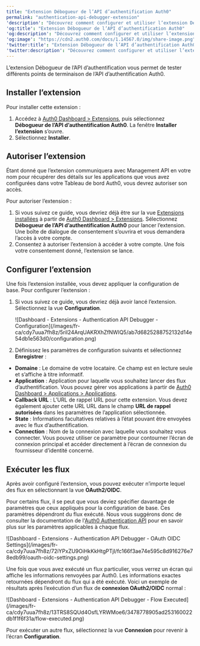 ```yaml
---
title: "Extension Débogueur de l’API d’authentification Auth0"
permalink: "authentication-api-debugger-extension"
'description': "Découvrez comment configurer et utiliser l’extension Débogueur de l’API d’authentification Auth0."
'og:title': "Extension Débogueur de l’API d’authentification Auth0"
'og:description': "Découvrez comment configurer et utiliser l’extension Débogueur de l’API d’authentification Auth0."
'og:image': "https://cdn2.auth0.com/docs/1.14567.0/img/share-image.png"
'twitter:title': "Extension Débogueur de l’API d’authentification Auth0"
'twitter:description': "Découvrez comment configurer et utiliser l’extension Débogueur de l’API d’authentification Auth0."
---
```


L’extension Débogueur de l’API d’authentification vous permet de tester différents points de terminaison de l’API d’authentification Auth0.

## Installer l’extension

Pour installer cette extension :

1. Accédez à [Auth0 Dashboard > Extensions](https://manage.auth0.com/#/extensions), puis sélectionnez **Débogueur de l’API d’authentification Auth0**. La fenêtre **Installer l’extension** s’ouvre.
2. Sélectionnez **Installer**.

## Autoriser l’extension

Étant donné que l’extension communiquera avec <Tooltip href="/docs/fr-ca/glossary?term=management-api" tip="Management API
Un produit permettant aux clients d’effectuer des tâches administratives." cta="Voir le glossaire">Management API</Tooltip> en votre nom pour récupérer des détails sur les applications que vous avez configurées dans votre Tableau de bord Auth0, vous devrez autoriser son accès.

Pour autoriser l’extension :

1. Si vous suivez ce guide, vous devriez déjà être sur la vue [Extensions installées](https://manage.auth0.com/#/extensions) à partir de [Auth0 Dashboard > Extensions](https://manage.auth0.com/#/extensions). Sélectionnez **Débogueur de l’API d’authentification Auth0** pour lancer l’extension. Une boîte de dialogue de consentement s’ouvrira et vous demandera l’accès à votre compte.
2. Consentez à autoriser l’extension à accéder à votre compte. Une fois votre consentement donné, l’extension se lance.

## Configurer l’extension

Une fois l’extension installée, vous devez appliquer la configuration de base. Pour configurer l’extension :

1. Si vous suivez ce guide, vous devriez déjà avoir lancé l’extension. Sélectionnez la vue **Configuration**.

   <Frame>![Dashboard - Extensions - Authentication API Debugger - Configuration](/images/fr-ca/cdy7uua7fh8z/5riI24ArqUAKRXhZfNWIQ5/ab7d6825288752132d14e54db1e563d0/configuration.png)</Frame>

2. Définissez les paramètres de configuration suivants et sélectionnez **Enregistrer** :

* **Domaine** : Le domaine de votre locataire. Ce champ est en lecture seule et s’affiche à titre informatif.
* **Application** : Application pour laquelle vous souhaitez lancer des flux d’authentification. Vous pouvez gérer vos applications à partir de [Auth0 Dashboard > Applications > Applications](https://manage.auth0.com/#/applications).
* **Callback URL** : L’URL de rappel URL pour cette extension. Vous devez également ajouter cette URL URL dans le champ **URL de rappel autorisées** dans les paramètres de l’application sélectionnée.
* **State** : Informations facultatives relatives à l’état pouvant être envoyées avec le flux d’authentification.
* **Connection** : Nom de la connexion avec laquelle vous souhaitez vous connecter. Vous pouvez utiliser ce paramètre pour contourner l’écran de connexion principal et accéder directement à l’écran de connexion du fournisseur d’identité concerné.

## Exécuter les flux

Après avoir configuré l’extension, vous pouvez exécuter n’importe lequel des flux en sélectionnant la vue **OAuth2/OIDC**.

<Callout icon="file-lines" color="#0EA5E9" iconType="regular">

Pour certains flux, il se peut que vous deviez spécifier davantage de paramètres que ceux appliqués pour la configuration de base. Ces paramètres dépendront du flux exécuté. Nous vous suggérons donc de consulter la documentation de l'[Auth0 Authentication API](https://auth0.com/docs/api) pour en savoir plus sur les paramètres applicables à chaque flux.

</Callout>

<Frame>![Dashboard - Extensions - Authentication API Debugger - OAuth OIDC Settings](/images/fr-ca/cdy7uua7fh8z/72iYPxZU9OiHkKkHtgPTjI/fc166f3ae74e595c8d916276e78edb99/oauth-oidc-settings.png)</Frame>

Une fois que vous avez exécuté un flux particulier, vous verrez un écran qui affiche les informations renvoyées par Auth0. Les informations exactes retournées dépendront du flux qui a été exécuté. Voici un exemple de résultats après l’exécution d’un flux de **connexion OAuth2/OIDC** normal :

<Frame>![Dashboard - Extensions - Authentication API Debugger - Flow Executed](/images/fr-ca/cdy7uua7fh8z/13TRS8SQUd4OsfLYRWMoe6/3478778905ad253160022db1f1f6f31a/flow-executed.png)</Frame>

Pour exécuter un autre flux, sélectionnez la vue **Connexion** pour revenir à l’écran **Configuration**.